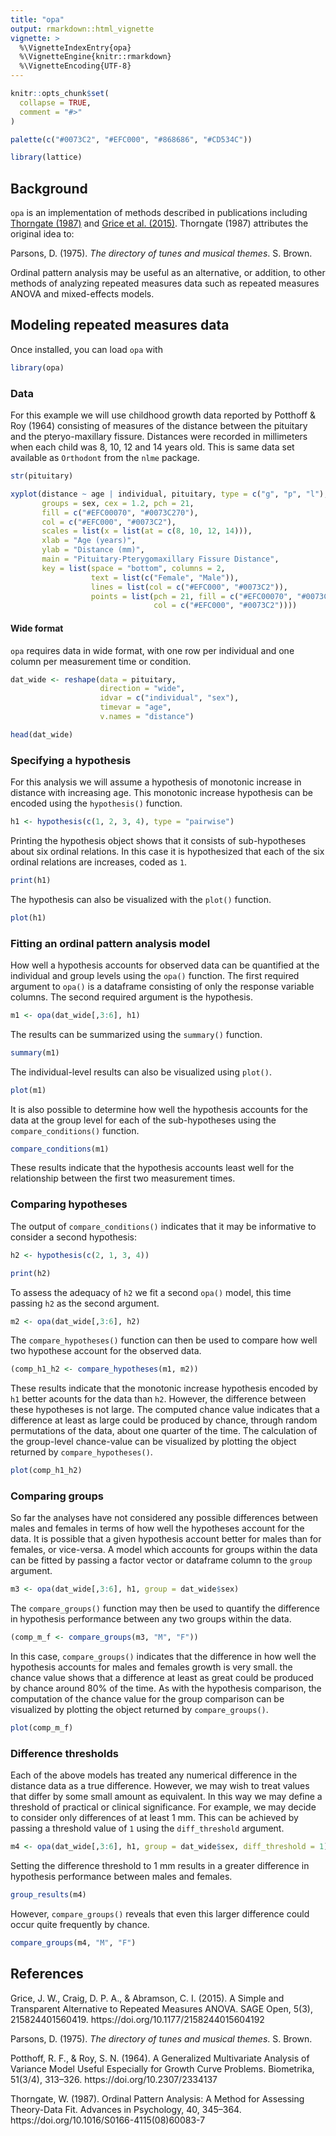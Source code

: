 ```yaml
---
title: "opa"
output: rmarkdown::html_vignette
vignette: >
  %\VignetteIndexEntry{opa}
  %\VignetteEngine{knitr::rmarkdown}
  %\VignetteEncoding{UTF-8}
---
```


```r
knitr::opts_chunk$set(
  collapse = TRUE,
  comment = "#>"
)

palette(c("#0073C2", "#EFC000", "#868686", "#CD534C"))

library(lattice)
```

## Background

`opa` is an implementation of methods described in publications including [Thorngate (1987)](https://doi.org/10.1016/S0166-4115(08)60083-7) and [Grice et al. (2015)](https://doi.org/10.1177/2158244015604192). Thorngate (1987) attributes the original idea to:

Parsons, D. (1975). _The directory of tunes and musical themes_. S. Brown. 

Ordinal pattern analysis may be useful as an alternative, or addition, to other methods of analyzing repeated measures data such as repeated measures ANOVA and mixed-effects models.

## Modeling repeated measures data

Once installed, you can load `opa` with

```r
library(opa)
```

### Data

For this example we will use childhood growth data reported by Potthoff & Roy (1964) consisting of measures of the distance between the pituitary and the pteryo-maxillary fissure. Distances were recorded in millimeters when each child was 8, 10, 12 and 14 years old. This is same data set available as `Orthodont` from the `nlme` package.

```r
str(pituitary)
```


```r
xyplot(distance ~ age | individual, pituitary, type = c("g", "p", "l"),
       groups = sex, cex = 1.2, pch = 21,
       fill = c("#EFC00070", "#0073C270"),
       col = c("#EFC000", "#0073C2"),
       scales = list(x = list(at = c(8, 10, 12, 14))),
       xlab = "Age (years)",
       ylab = "Distance (mm)",
       main = "Pituitary-Pterygomaxillary Fissure Distance",
       key = list(space = "bottom", columns = 2,
                  text = list(c("Female", "Male")),
                  lines = list(col = c("#EFC000", "#0073C2")),
                  points = list(pch = 21, fill = c("#EFC00070", "#0073C270"),
                                col = c("#EFC000", "#0073C2"))))
```

#### Wide format

`opa` requires data in wide format, with one row per individual and one column per measurement time or condition.

```r
dat_wide <- reshape(data = pituitary,
                    direction = "wide",
                    idvar = c("individual", "sex"),
                    timevar = "age",
                    v.names = "distance")
```

```r
head(dat_wide)
```

### Specifying a hypothesis

For this analysis we will assume a hypothesis of monotonic increase in distance with increasing age. This monotonic increase hypothesis can be encoded using the `hypothesis()` function.

```r
h1 <- hypothesis(c(1, 2, 3, 4), type = "pairwise")
```

Printing the hypothesis object shows that it consists of sub-hypotheses about six ordinal relations. In this case it is hypothesized that each of the six ordinal relations are increases, coded as `1`.

```r
print(h1)
```

The hypothesis can also be visualized with the `plot()` function.

```r
plot(h1)
```

### Fitting an ordinal pattern analysis model

How well a hypothesis accounts for observed data can be quantified at the individual and group levels using the `opa()` function. The first required argument to `opa()` is a dataframe consisting of only the response variable columns. The second required argument is the hypothesis.

```r
m1 <- opa(dat_wide[,3:6], h1)
```

The results can be summarized using the `summary()` function.

```r
summary(m1)
```

The individual-level results can also be visualized using `plot()`.

```r
plot(m1)
```

It is also possible to determine how well the hypothesis accounts for the data at the group level for each of the sub-hypotheses using the `compare_conditions()` function.

```r
compare_conditions(m1)
```

These results indicate that the hypothesis accounts least well for the relationship between the first two measurement times. 

### Comparing hypotheses

The output of `compare_conditions()` indicates that it may be informative to consider a second hypothesis:

```r
h2 <- hypothesis(c(2, 1, 3, 4))
```

```r
print(h2)
```

To assess the adequacy of `h2` we fit a second `opa()` model, this time passing `h2` as the second argument.

```r
m2 <- opa(dat_wide[,3:6], h2)
```

The `compare_hypotheses()` function can then be used to compare how well two hypothese account for the observed data.

```r
(comp_h1_h2 <- compare_hypotheses(m1, m2))
```

These results indicate that the monotonic increase hypothesis encoded by `h1` better acounts for the data than `h2`. However, the difference between these hypotheses is not large. The computed chance value indicates that a difference at least as large could be produced by chance, through random permutations of the data, about one quarter of the time. The calculation of the group-level chance-value can be visualized by plotting the object returned by `compare_hypotheses()`.

```r
plot(comp_h1_h2)
```

### Comparing groups

So far the analyses have not considered any possible differences between males and females in terms of how well the hypotheses account for the data. It is possible that a given hypothesis account better for males than for females, or vice-versa. A model which accounts for groups within the data can be fitted by passing a factor vector or dataframe column to the `group` argument.

```r
m3 <- opa(dat_wide[,3:6], h1, group = dat_wide$sex)
```

The `compare_groups()` function may then be used to quantify the difference in hypothesis performance between any two groups within the data.

```r
(comp_m_f <- compare_groups(m3, "M", "F"))
```

In this case, `compare_groups()` indicates that the difference in how well the hypothesis accounts for males and females growth is very small. the chance value shows that a difference at least as great could be produced by chance around 80% of the time. As with the hypothesis comparison, the computation of the chance value for the group comparison can be visualized by plotting the object returned by `compare_groups()`.

```r
plot(comp_m_f)
```

### Difference thresholds

Each of the above models has treated any numerical difference in the distance data as a true difference. However, we may wish to treat values that differ by some small amount as equivalent. In this way we may define a threshold of practical or clinical significance. For example, we may decide to consider only differences of at least 1 mm. This can be achieved by passing a threshold value of `1` using the `diff_threshold` argument. 

```r
m4 <- opa(dat_wide[,3:6], h1, group = dat_wide$sex, diff_threshold = 1)
```

Setting the difference threshold to 1 mm results in a greater difference in hypothesis performance between males and females.

```r
group_results(m4)
```

However, `compare_groups()` reveals that even this larger difference could occur quite frequently by chance.

```r
compare_groups(m4, "M", "F")
```

## References

Grice, J. W., Craig, D. P. A., & Abramson, C. I. (2015). A Simple and Transparent Alternative to Repeated Measures ANOVA. SAGE Open, 5(3), 215824401560419. https://doi.org/10.1177/2158244015604192

Parsons, D. (1975). _The directory of tunes and musical themes_. S. Brown.

Potthoff, R. F., & Roy, S. N. (1964). A Generalized Multivariate Analysis of Variance Model Useful Especially for Growth Curve Problems. Biometrika, 51(3/4), 313–326. https://doi.org/10.2307/2334137

Thorngate, W. (1987). Ordinal Pattern Analysis: A Method for Assessing Theory-Data Fit. Advances in Psychology, 40, 345–364. https://doi.org/10.1016/S0166-4115(08)60083-7